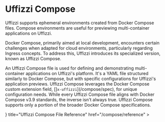 
# Uffizzi Compose

Uffizzi supports ephemeral environments created from Docker Compose files. Compose environments are useful for previewing multi-container 
applications on Uffizzi.  

Docker Compose, primarily aimed at local development, encounters certain challenges when adapted for cloud environments, particularly regarding Ingress concepts. To address this, Uffizzi introduces its specialized version, known as Uffizzi Compose.

An Uffizzi Compose file is used for defining and demonstrating multi-container applications on Uffizzi's platform. It's a YAML file structured similarly to Docker Compose, but with specific configurations for Uffizzi's application previews. Uffizzi Compose leverages the Docker Compose custom extension field, []`x-uffizzi`](/compose/spec), for unique configuration needs. While every Uffizzi Compose file aligns with Docker Compose v3.9 standards, the inverse isn't always true. Uffizzi Compose supports only a portion of the broader Docker Compose specifications.  

<Cards num={2}>
  <Cards.Card
    arrow
    icon={<BookOpen />}
    title="Uffizzi Compose File Reference"
    href="/compose/reference"
  >
  </Cards.Card>
</Cards>